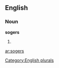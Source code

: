 
==English==

===Noun===
'''sogers'''

# {{plural of|[[soger]]}}

[[Category:English plurals]]

[[ar:sogers]]